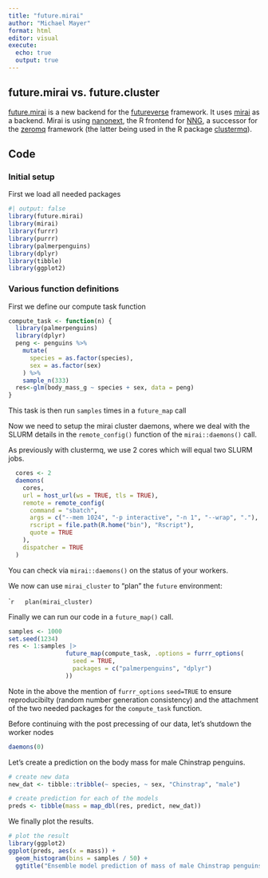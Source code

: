 ```yaml
---
title: "future.mirai"
author: "Michael Mayer"
format: html
editor: visual
execute:
  echo: true
  output: true
---
```


## future.mirai vs. future.cluster

[future.mirai](https://future.mirai.futureverse.org/) is a new backend for the [futureverse](https://www.futureverse.org/) framework. It uses [mirai](https://shikokuchuo.net/mirai/) as a backend. Mirai is using [nanonext](https://shikokuchuo.net/nanonext/), the R frontend for [NNG](https://nng.nanomsg.org/), a successor for the [zeromq](https://zeromq.org/) framework (the latter being used in the R package [clustermq](https://mschubert.github.io/clustermq/index.html)).

## Code

### Initial setup

First we load all needed packages

```r
#| output: false
library(future.mirai)
library(mirai)
library(furrr)
library(purrr)
library(palmerpenguins)
library(dplyr)
library(tibble)
library(ggplot2)
```

### Various function definitions

First we define our compute task function

```r
compute_task <- function(n) {
  library(palmerpenguins)
  library(dplyr)
  peng <- penguins %>% 
    mutate(
      species = as.factor(species),
      sex = as.factor(sex)
    ) %>% 
    sample_n(333)
  res<-glm(body_mass_g ~ species + sex, data = peng)
}
```

This task is then run `samples` times in a `future_map` call



Now we need to setup the mirai cluster daemons, where we deal with the SLURM details in the `remote_config()` function of the `mirai::daemons()` call. 

As previously with clustermq, we use 2 cores which will equal two SLURM jobs.

```r
  cores <- 2
  daemons(
    cores,
    url = host_url(ws = TRUE, tls = TRUE),
    remote = remote_config(
      command = "sbatch",
      args = c("--mem 1024", "-p interactive", "-n 1", "--wrap", "."),
      rscript = file.path(R.home("bin"), "Rscript"),
      quote = TRUE
    ),
    dispatcher = TRUE
  )
```
  
You can check via `mirai::daemons()` on the status of your workers. 
  
We now can use `mirai_cluster` to "plan" the `future` environment: 

````r
  plan(mirai_cluster)
```

Finally we can run our code in a `future_map()` call.

```r
samples <- 1000
set.seed(1234)
res <- 1:samples |>
                future_map(compute_task, .options = furrr_options(
                  seed = TRUE,
                  packages = c("palmerpenguins", "dplyr")
                ))
```

Note in the above the mention of `furrr_options` `seed=TRUE` to ensure reproducibilty (random number generation consistency) and the attachment of the two needed packages for the `compute_task` function.

Before continuing with the post precessing of our data, let's shutdown the worker nodes 

```r
daemons(0)
```

Let's create a prediction on the body mass for male Chinstrap penguins. 
```r
# create new data
new_dat <- tibble::tribble(~ species, ~ sex, "Chinstrap", "male")

# create prediction for each of the models
preds <- tibble(mass = map_dbl(res, predict, new_dat))
```


We finally plot the results. 
```r
# plot the result
library(ggplot2)
ggplot(preds, aes(x = mass)) +
  geom_histogram(bins = samples / 50) +
  ggtitle("Ensemble model prediction of mass of male Chinstrap penguins")
```
